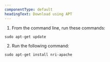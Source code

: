 ```yaml
---
componentType: default
headingText: Download using APT
---
```


1. From the command line, run these commands:

```shell
sudo apt-get update
```

2. Run the following command:

```shell
sudo apt-get install nri-apache
```